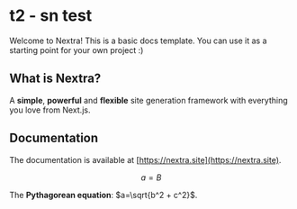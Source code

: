 # t2 - sn test
 
Welcome to Nextra! This is a basic docs template. You can use it as a starting point for your own project :)

## What is Nextra?

A **simple**, **powerful** and **flexible** site generation framework with everything you love from Next.js.

## Documentation

The documentation is available at [https://nextra.site](https://nextra.site).

$$ 
a=B 
$$

The **Pythagorean equation**: $a=\sqrt{b^2 + c^2}$.